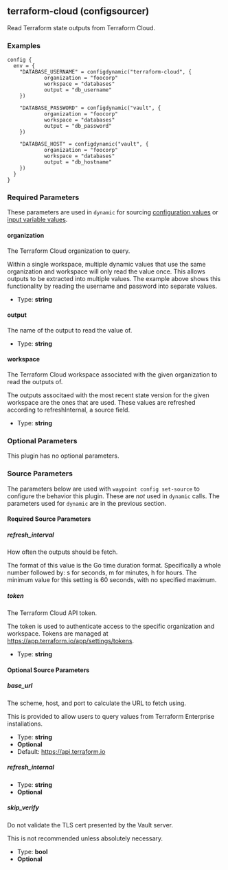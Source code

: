 ## terraform-cloud (configsourcer)

Read Terraform state outputs from Terraform Cloud.

### Examples

```hcl
config {
  env = {
    "DATABASE_USERNAME" = configdynamic("terraform-cloud", {
			organization = "foocorp"
			workspace = "databases"
			output = "db_username"
    })

    "DATABASE_PASSWORD" = configdynamic("vault", {
			organization = "foocorp"
			workspace = "databases"
			output = "db_password"
    })

    "DATABASE_HOST" = configdynamic("vault", {
			organization = "foocorp"
			workspace = "databases"
			output = "db_hostname"
    })
  }
}
```

### Required Parameters

These parameters are used in `dynamic` for sourcing [configuration values](/docs/app-config/dynamic) or [input variable values](/docs/waypoint-hcl/variables/dynamic).

#### organization

The Terraform Cloud organization to query.

Within a single workspace, multiple dynamic values that use the same organization and workspace will only read the value once. This allows outputs to be extracted into multiple values. The example above shows this functionality by reading the username and password into separate values.

- Type: **string**

#### output

The name of the output to read the value of.

- Type: **string**

#### workspace

The Terraform Cloud workspace associated with the given organization to read the outputs of.

The outputs associtaed with the most recent state version for the given workspace are the ones that are used. These values are refreshed according to refreshInternal, a source field.

- Type: **string**

### Optional Parameters

This plugin has no optional parameters.

### Source Parameters

The parameters below are used with `waypoint config set-source` to configure
the behavior this plugin. These are _not_ used in `dynamic` calls. The
parameters used for `dynamic` are in the previous section.

#### Required Source Parameters

##### refresh_interval

How often the outputs should be fetch.

The format of this value is the Go time duration format. Specifically a whole number followed by: s for seconds, m for minutes, h for hours. The minimum value for this setting is 60 seconds, with no specified maximum.

##### token

The Terraform Cloud API token.

The token is used to authenticate access to the specific organization and workspace. Tokens are managed at https://app.terraform.io/app/settings/tokens.

- Type: **string**

#### Optional Source Parameters

##### base_url

The scheme, host, and port to calculate the URL to fetch using.

This is provided to allow users to query values from Terraform Enterprise installations.

- Type: **string**
- **Optional**
- Default: https://api.terraform.io

##### refresh_internal

- Type: **string**
- **Optional**

##### skip_verify

Do not validate the TLS cert presented by the Vault server.

This is not recommended unless absolutely necessary.

- Type: **bool**
- **Optional**
